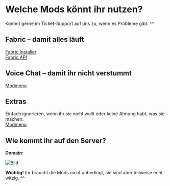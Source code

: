 
# Welche Mods könnt ihr nutzen?
Kommt gerne im Ticket-Support auf uns zu, wenn es Probleme gibt. ^^

## Fabric – damit alles läuft
[Fabric Installer](https://fabricmc.net/use/installer/)  
[Fabric API](https://www.curseforge.com/minecraft/mc-mods/fabric-api/files)  

## Voice Chat – damit ihr nicht verstummt
[Modmenu](https://www.curseforge.com/minecraft/mc-mods/modmenu/files)  

## Extras  
Einfach ignorieren, wenn ihr sie nicht wollt oder keine Ahnung habt, was sie machen.  
[Modmenu](https://www.curseforge.com/minecraft/mc-mods/modmenu/files)  

## Wie kommt ihr auf den Server?
**Domain:**  

![Bild](https://images-ext-1.discordapp.net/external/g0_6hPCSoKHodyehglgEEbVMm6xwTZphsp3UG8JRzLM/https/i.imgur.com/Hsw2UCr.png?format=webp&quality=lossless)


**Wichtig!** Ihr braucht die Mods nicht unbedingt, sie sind aber teilweise echt witzig. ^^
